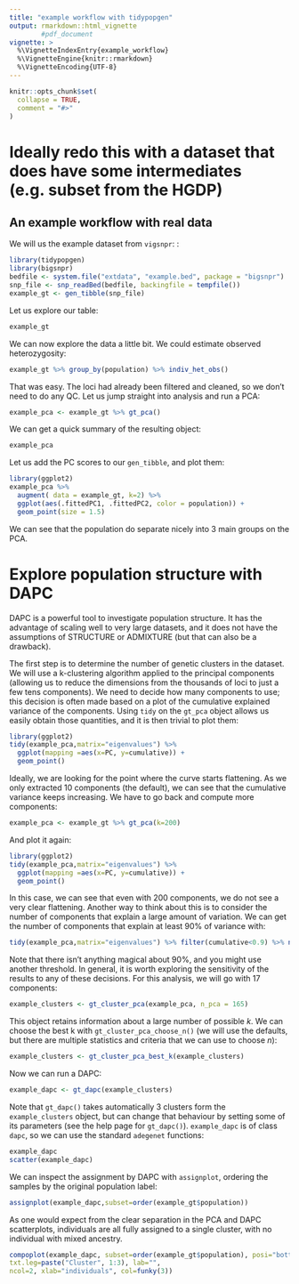 ```yaml
---
title: "example workflow with tidypopgen"
output: rmarkdown::html_vignette
        #pdf_document
vignette: >
  %\VignetteIndexEntry{example_workflow}
  %\VignetteEngine{knitr::rmarkdown}
  %\VignetteEncoding{UTF-8}
---
```


```r
knitr::opts_chunk$set(
  collapse = TRUE,
  comment = "#>"
)
```


# Ideally redo this with a dataset that does have some intermediates (e.g. subset from the HGDP)

## An example workflow with real data
We will us the example dataset from `vigsnpr`:
:
```r
library(tidypopgen)
library(bigsnpr)
bedfile <- system.file("extdata", "example.bed", package = "bigsnpr")
snp_file <- snp_readBed(bedfile, backingfile = tempfile())
example_gt <- gen_tibble(snp_file)
```

Let us explore our table:
```r
example_gt
```

We can now explore the data a little bit. We could estimate observed heterozygosity:
```r
example_gt %>% group_by(population) %>% indiv_het_obs()
```


That was easy. The loci had already been filtered and cleaned, so we don't need 
to do any QC. Let us jump straight into analysis and run a PCA:
```r
example_pca <- example_gt %>% gt_pca()
```

We can get a quick summary of the resulting object:
```r
example_pca
```

Let us add the PC scores to our `gen_tibble`, and plot them:
```r
library(ggplot2)
example_pca %>% 
  augment( data = example_gt, k=2) %>%
  ggplot(aes(.fittedPC1, .fittedPC2, color = population)) + 
  geom_point(size = 1.5)
```
We can see that the population do separate nicely into 3 main groups on the PCA.

# Explore population structure with DAPC

DAPC is a powerful tool to investigate population structure. It has the advantage of
scaling well to very large datasets, and it does not have the assumptions of STRUCTURE or
ADMIXTURE (but that can also be a drawback).

The first step is to determine the number of genetic clusters in the dataset. We will use
a k-clustering algorithm applied to the principal components (allowing us to reduce
the dimensions from the thousands of loci to just a few tens components). We need to decide how 
many components to use; this decision is often made based on a plot of the cumulative
explained variance of the components.
Using `tidy` on the `gt_pca` object allows us easily obtain those quantities, and it is then
trivial to plot them:
```r
library(ggplot2)
tidy(example_pca,matrix="eigenvalues") %>%
  ggplot(mapping =aes(x=PC, y=cumulative)) +
  geom_point()

```

Ideally, we are looking for the point where the curve starts flattening. As we only extracted
10 components (the default), we can see that the cumulative variance keeps increasing. We
have to go back and compute more components:
```r
example_pca <- example_gt %>% gt_pca(k=200)
```

And plot it again:
```r
library(ggplot2)
tidy(example_pca,matrix="eigenvalues") %>%
  ggplot(mapping =aes(x=PC, y=cumulative)) +
  geom_point()

```

In this case, we can see that even with 200 components, we do not see a very clear flattening. Another
way to think about this is to consider the number of components that explain a large amount
of variation. We can get the number of components that explain at least 90% of variance with:
```r
tidy(example_pca,matrix="eigenvalues") %>% filter(cumulative<0.9) %>% nrow()+1 
```

Note that there isn't anything magical about 90%, and you might use another threshold. In
general, it is worth exploring the sensitivity of the results to any of these decisions.
For this analysis, we will go with 17 components:

```r
example_clusters <- gt_cluster_pca(example_pca, n_pca = 165)
```

This object retains information about a large number of possible *k*. We can choose
the best k with `gt_cluster_pca_choose_n()` (we will use the defaults, but there
are multiple statistics and criteria that we can use to choose *n*):
```r
example_clusters <- gt_cluster_pca_best_k(example_clusters)
```

Now we can run a DAPC:
```r
example_dapc <- gt_dapc(example_clusters)
```

Note that `gt_dapc()` takes automatically 3 clusters form the `example_clusters` object,
but can change that behaviour by setting some of its parameters (see the help
page for `gt_dapc()`).
`example_dapc` is of class `dapc`, so we can use the standard `adegenet` functions:
```r
example_dapc
scatter(example_dapc)
```
We can inspect the assignment by DAPC with `assignplot`, ordering the samples
by the original population label:
```r
assignplot(example_dapc,subset=order(example_gt$population))
```


As one would expect from the clear separation in the PCA and DAPC scatterplots,
individuals are all fully assigned to a single cluster, with no individual with
mixed ancestry.

```r
compoplot(example_dapc, subset=order(example_gt$population), posi="bottomright",
txt.leg=paste("Cluster", 1:3), lab="",
ncol=2, xlab="individuals", col=funky(3))
```
